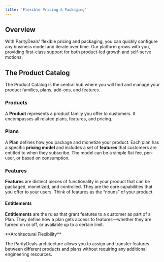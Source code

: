 ```yaml
---
title: 'Flexible Pricing & Packaging'
---
```


## Overview

With ParityDeals' flexible pricing and packaging, you can quickly configure any business model and iterate over time. Our platform grows with you, providing first-class support for both product-led growth and self-serve motions.

## The Product Catalog

The Product Catalog is the central hub where you will find and manage your product families, plans, add-ons, and features.

### Products

A **Product** represents a product family you offer to customers. It encompasses all related plans, features, and pricing.

### Plans

A **Plan** defines how you package and monetize your product. Each plan has a specific **pricing model** and includes a set of **features** that customers are entitled to when they subscribe. The model can be a simple flat fee, per-user, or based on consumption.

### Features

**Features** are distinct pieces of functionality in your product that can be packaged, monetized, and controlled. They are the core capabilities that you offer to your users. Think of features as the “nouns” of your product.


#### Entitlements

**Entitlements** are the rules that grant features to a customer as part of a Plan. They define how a plan gets access to features—whether they are turned on or off, or available up to a certain limit.


<Info>
  **Architectural Flexibility**

  The ParityDeals architecture allows you to assign and transfer features between different products and plans without requiring any additional engineering resources.
</Info>